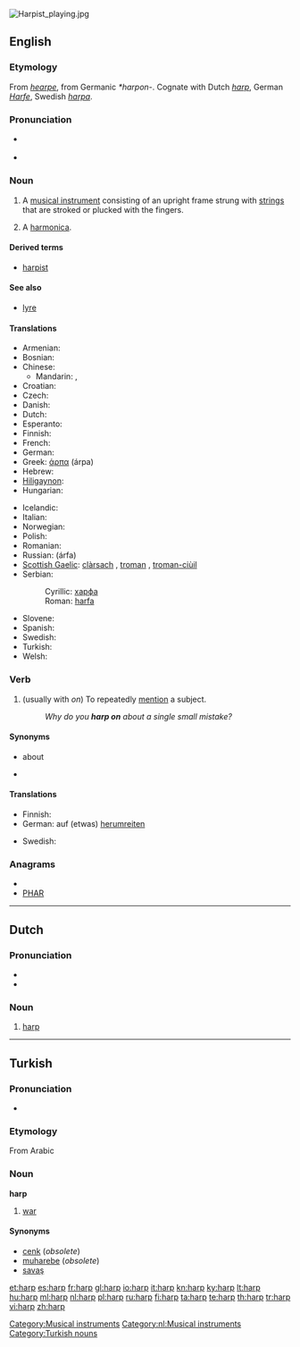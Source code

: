 {{wikipedia}}
[[Image:Harpist playing.jpg|thumb]]
{{also|Harp}}
==English==

===Etymology===
From {{etyl|ang}} ''[[hearpe]]'', from Germanic ''*harpon-''.  Cognate with Dutch ''[[#Dutch|harp]]'', German ''[[Harfe]]'', Swedish ''[[harpa]]''.

===Pronunciation===
* {{a|UK}} {{IPA|/hɑːp/}}
* {{a|US}} {{IPA|/hɑɻp/}}
*: {{rhymes|ɑː(r)p}}

===Noun===
{{en-noun}}

# A [[musical instrument]] consisting of an upright frame strung with [[string]]s that are stroked or plucked with the fingers.
# {{colloquial}} A [[harmonica]].

====Derived terms====
* [[harpist]]

====See also====
* [[lyre]]

====Translations====
{{trans-top|musical instrument}}
* Armenian: {{t-|hy|տավիղ|tr=taviġ}}
* Bosnian: {{t-|bs|harfa|f}}
* Chinese:
** Mandarin: {{t-|cmn|豎琴|sc=Hani}}, {{t-|cmn|竖琴|tr=shùqín|sc=Hani}}
* Croatian: {{t-|hr|harfa|f}}
* Czech: {{t+|cs|harfa|f}}
* Danish: {{t-|da|harpe}}
* Dutch: {{t+|nl|harp|f}}
* Esperanto: {{t-|eo|harpo|xs=Esperanto}}
* Finnish: {{t+|fi|harppu}}
* French: {{t+|fr|harpe|f}}
* German: {{t+|de|Harfe|f}}
* Greek: [[άρπα]] (árpa) {{f}}
* Hebrew: {{t+|he|נבל|alt=נֵבֶל}}
* [[Hiligaynon]]: {{tø|hil|arpa|alt=árpa|xs=Hiligaynon}}
* Hungarian: {{t+|hu|hárfa}}
{{trans-mid}}
* Icelandic: {{t+|is|harpa}}
* Italian: {{t+|it|arpa|f}}
* Norwegian: {{t+|no|harpe|m|f}}
* Polish: {{t+|pl|harfa|f}}
* Romanian: {{t-|ro|harfă|f}}
* Russian: {{t+|ru|арфа|f}} (árfa)
* [[Scottish Gaelic]]: [[clàrsach]] {{f}}, [[troman]] {{m}}, [[troman-ciùil]] {{m}}
* Serbian:
*: Cyrillic: [[харфа#Serbian|харфа]] {{f}}
*: Roman: [[harfa#Serbian|harfa]] {{f}}
* Slovene: {{t+|sl|harfa|f}}
* Spanish: {{t+|es|arpa|f}}
* Swedish: {{t+|sv|harpa|c}}
* Turkish: {{t+|tr|arp}}
* Welsh: {{t-|cy|telyn|f|xs=Welsh}}
{{trans-bottom}}

===Verb===
{{en-verb}}

# (usually with ''on'') To repeatedly [[mention]] a subject.
#: ''Why do you '''harp on''' about a single small mistake?''

====Synonyms====
* {{l|en|keep on}} about
* {{l|en|perseverate}}

====Translations====
{{trans-top|to repeatedly mention a subject}}
* Finnish: {{t+|fi|jankuttaa}}
* German: auf (etwas) [[herumreiten]]
{{trans-mid}}
* Swedish: {{t+|sv|harpa}}
{{trans-bottom}}

===Anagrams===
* {{alphagram|ahpr}}
* [[PHAR#English|PHAR]]

[[Category:Musical instruments]]

----

==Dutch==
{{wikipedia|lang=nl}}

===Pronunciation===
* {{audio|Nl-harp.ogg|audio}}
* {{IPA|/hɑʀp/|lang=nl}}

===Noun===
{{nl-noun|g1=f|g2=m|harpen|*}}

# [[#English|harp]]

[[Category:nl:Musical instruments]]

----

==Turkish==

===Pronunciation===
* {{IPA|/hɑrp/|lang=tr}}

===Etymology===
From Arabic

===Noun===
'''harp'''

# {{obsolete|lang=tr}} [[war]]

====Synonyms====
* [[cenk]] (''obsolete'')
* [[muharebe]] (''obsolete'')
* [[savaş]]

[[Category:Turkish nouns]]

[[et:harp]]
[[es:harp]]
[[fr:harp]]
[[gl:harp]]
[[io:harp]]
[[it:harp]]
[[kn:harp]]
[[ky:harp]]
[[lt:harp]]
[[hu:harp]]
[[ml:harp]]
[[nl:harp]]
[[pl:harp]]
[[ru:harp]]
[[fi:harp]]
[[ta:harp]]
[[te:harp]]
[[th:harp]]
[[tr:harp]]
[[vi:harp]]
[[zh:harp]]